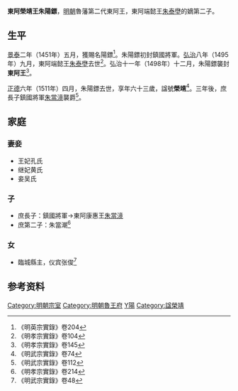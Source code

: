 '''東阿榮靖王朱陽鏢'''{{BD|1449年||1511年|catIdx=Z朱}}，[[明朝|明朝]]魯藩第二代東阿王，東阿端懿王[[朱泰壄|朱泰壄]]的嫡第二子。

==生平==
[[景泰_(年號)|景泰]]二年（1451年）五月，獲賜名陽鏢<ref>《明英宗實錄》卷204</ref>。朱陽鏢初封鎮國將軍。[[弘治|弘治]]八年（1495年）九月，東阿端懿王[[朱泰壄|朱泰壄]]去世<ref>《明孝宗實錄》卷104</ref>。弘治十一年（1498年）十二月，朱陽鏢襲封'''東阿王'''<ref name=x145>《明孝宗實錄》卷145</ref>。

[[正德_(明朝)|正德]]六年（1511年）四月，朱陽鏢去世，享年六十三歲，諡號'''榮靖'''<ref>《明武宗實錄》卷74</ref>。三年後，庶長子鎮國將軍[[朱當滰|朱當滰]]襲爵<ref>《明武宗實錄》卷112</ref>。

==家庭==
===妻妾===
*王妃孔氏
*继妃黄氏
*妾吴氏
===子===
*庶長子：鎮國將軍→東阿康惠王[[朱當滰|朱當滰]]
*庶第二子：朱當潮<ref>《明孝宗實錄》卷214</ref>

===女===
*臨城縣主，仪宾张俊<ref>《明武宗實錄》卷48</ref>

==参考资料==
{{reflist|3}}

{{s-start}}
{{s-bef|before=父端懿王[[朱泰壄|朱泰壄]]}}
{{s-ttl|title=[[明朝藩王列表_(魯王系)#東阿國|明東阿國國王]]|years=1498年－1511年}}
{{s-aft|after=子康惠王[[朱當滰|朱當滰]]}}
{{end}}

[[Category:明朝宗室|Category:明朝宗室]]
[[Category:明朝魯王府|Category:明朝魯王府]]
[[Category:朱姓|Y陽]]
[[Category:諡榮靖|Category:諡榮靖]]